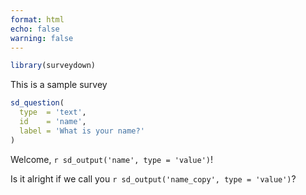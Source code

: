 ```yaml
---
format: html
echo: false
warning: false
---
```


```r
library(surveydown)
```
::: {#page_id .sd-page}

This is a sample survey

```r
sd_question(
  type  = 'text',
  id    = 'name',
  label = 'What is your name?'
)
```

Welcome, `r sd_output('name', type = 'value')`!

Is it alright if we call you `r sd_output('name_copy', type = 'value')`?

:::